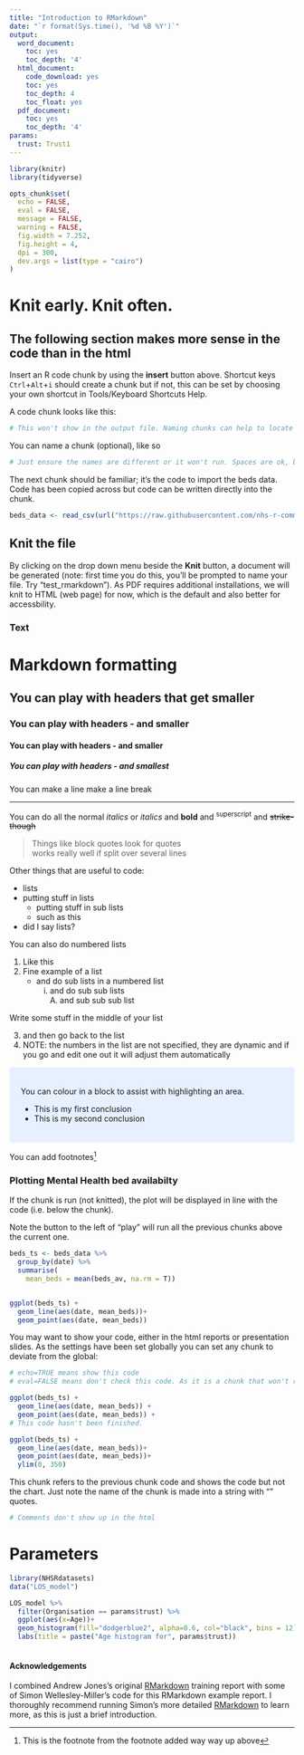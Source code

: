 ```yaml
---
title: "Introduction to RMarkdown"
date: "`r format(Sys.time(), '%d %B %Y')`"
output:
  word_document:
    toc: yes
    toc_depth: '4'
  html_document:
    code_download: yes
    toc: yes
    toc_depth: 4
    toc_float: yes
  pdf_document:
    toc: yes
    toc_depth: '4'
params:
  trust: Trust1
---
```


```r
library(knitr)
library(tidyverse)

opts_chunk$set(
  echo = FALSE,
  eval = FALSE,
  message = FALSE,
  warning = FALSE,
  fig.width = 7.252,
  fig.height = 4,
  dpi = 300,
  dev.args = list(type = "cairo")
)
```


# Knit early. Knit often. 

## The following section makes more sense in the code than in the html

Insert an R code chunk by using the **insert** button above. Shortcut keys `Ctrl`+`Alt`+`i` should create a chunk but if not, this can be set by choosing your own shortcut in Tools/Keyboard Shortcuts Help.

A code chunk looks like this:


```r

# This won't show in the output file. Naming chunks can help to locate sections.

```

You can name a chunk (optional), like so 

```r

# Just ensure the names are different or it won't run. Spaces are ok, but not underscores between words

```

The next chunk should be familiar; it's the code to import the beds data. Code has been copied across but code can be written directly into the chunk.  

```r

beds_data <- read_csv(url("https://raw.githubusercontent.com/nhs-r-community/intro_r_data/main/beds_data.csv"), col_types = cols(date = col_date(format = "%d/%m/%Y")), skip = 3)

```

## Knit the file

By clicking on the drop down menu beside the **Knit** button, a document will be generated (note: first time you do this, you'll be prompted to name your file. Try "test_rmarkdown"). As PDF requires additional installations, we will knit to HTML (web page) for now, which is the default and also better for accessbility.

### Text

# Markdown formatting

## You can play with headers that get smaller

### You can play with headers - and smaller

#### You can play with headers  - and smaller

##### You can play with headers  - and smallest

You can make a line make a line break

***

You can do all the normal *italics* or _italics_ and **bold** and ^superscript^ and ~~strike-though~~

> Things like block quotes look for quotes  
> works really well if 
> split over several lines

Other things that are useful to code:

* lists
* putting stuff in lists
  + putting stuff in sub lists
  + such as this
* did I say lists?

You can also do numbered lists

(@) Like this
(@) Fine example of a list
    + and do sub lists in a numbered list
      i) and do sub sub lists  
        A. and sub sub sub list

Write some stuff in the middle of your list        
        
(@) and then go back to the list
(@) NOTE: the numbers in the list are not specified, they are dynamic and if you go and edit one out it will adjust them automatically

<style>
div.blue { background-color:#e6f0ff; border-radius: 5px; padding: 20px;}
</style>
<div class = "blue">

You can colour in a block to assist with highlighting an area.

- This is my first conclusion
- This is my second conclusion  

</div>

You can add footnotes[^1]

[^1]:This is the footnote from the footnote added way way up above


### Plotting Mental Health bed availabilty 

If the chunk is run (not knitted), the plot will be displayed in line with the code (i.e. below the chunk). 

Note the button to the left of "play" will run all the previous chunks above the current one. 

```r

beds_ts <- beds_data %>%
  group_by(date) %>%
  summarise(
    mean_beds = mean(beds_av, na.rm = T))


ggplot(beds_ts) +
  geom_line(aes(date, mean_beds))+
  geom_point(aes(date, mean_beds))


```


You may want to show your code, either in the html reports or presentation slides. As the settings have been set globally you can set any chunk to deviate from the global:


```r

# echo=TRUE means show this code
# eval=FALSE means don't check this code. As it is a chunk that won't run correctly, eval=TRUE would result in an error.

ggplot(beds_ts) +
  geom_line(aes(date, mean_beds)) +
  geom_point(aes(date, mean_beds)) +
# This code hasn't been finished.

```


```r

ggplot(beds_ts) +
  geom_line(aes(date, mean_beds))+
  geom_point(aes(date, mean_beds))+
  ylim(0, 350)

```

This chunk refers to the previous chunk code and shows the code but not the chart. 
Just note the name of the chunk is made into a string with "" quotes.

```r
# Comments don't show up in the html

```


# Parameters

```r
library(NHSRdatasets)
data("LOS_model")

LOS_model %>% 
  filter(Organisation == params$trust) %>% 
  ggplot(aes(x=Age))+
  geom_histogram(fill="dodgerblue2", alpha=0.6, col="black", bins = 12)+
  labs(title = paste("Age histogram for", params$trust))
  
```

#### Acknowledgements

I combined Andrew Jones's original [RMarkdown](https://github.com/nhs-r-community/intro_r/blob/master/intro_rmarkdown.Rmd) training report with some of Simon Wellesley-Miller's code for this RMarkdown example report. I thoroughly recommend running Simon's more detailed [RMarkdown](https://github.com/SimonW-M/Markdown/blob/main/R-Training-v5.Rmd) to learn more, as this is just a brief introduction.
